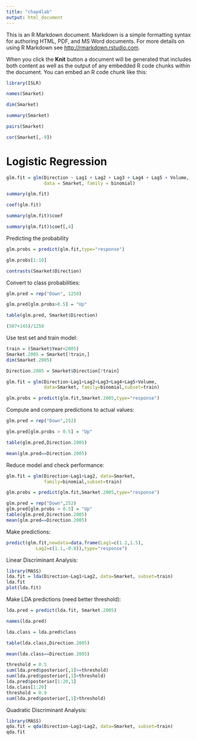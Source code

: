 ---
title: "chap4lab"
output: html_document
---

This is an R Markdown document. Markdown is a simple formatting syntax for authoring HTML, PDF, and MS Word documents. For more details on using R Markdown see <http://rmarkdown.rstudio.com>.

When you click the **Knit** button a document will be generated that includes both content as well as the output of any embedded R code chunks within the document. You can embed an R code chunk like this:

```{r}
library(ISLR)

names(Smarket)

dim(Smarket)

summary(Smarket)

pairs(Smarket)

cor(Smarket[,-9])

```



# Logistic Regression
```{r}

glm.fit = glm(Direction ~ Lag1 + Lag2 + Lag3 + Lag4 + Lag5 + Volume,
              data = Smarket, family = binomial)

summary(glm.fit)

coef(glm.fit)

summary(glm.fit)$coef

summary(glm.fit)$coef[,4]

```


Predicting the probability
```{r}
glm.probs = predict(glm.fit,type="response")

glm.probs[1:10]

contrasts(Smarket$Direction)

```



Convert to class probabilities:
```{r}
glm.pred = rep("Down", 1250)

glm.pred[glm.probs>0.5] = "Up"

table(glm.pred, Smarket$Direction)

(507+145)/1250

```


Use test set and train model:
```{r}
train = (Smarket$Year<2005)
Smarket.2005 = Smarket[!train,]
dim(Smarket.2005)

Direction.2005 = Smarket$Direction[!train]

glm.fit = glm(Direction~Lag1+Lag2+Lag3+Lag4+Lag5+Volume,
              data=Smarket, family=binomial,subset=train)

glm.probs = predict(glm.fit,Smarket.2005,type="response")

```


Compute and compare predictions to actual values:
```{r}

glm.pred = rep("Down",252)

glm.pred[glm.probs > 0.5] = "Up"

table(glm.pred,Direction.2005)

mean(glm.pred==Direction.2005)
```

Reduce model and check performance:
```{r}

glm.fit = glm(Direction~Lag1+Lag2, data=Smarket, 
              family=binomial,subset=train) 

glm.probs = predict(glm.fit,Smarket.2005,type="response")

glm.pred = rep("Down",252)
glm.pred[glm.probs > 0.5] = "Up"
table(glm.pred,Direction.2005)
mean(glm.pred==Direction.2005)

```


Make predictions:
```{r}
predict(glm.fit,newdata=data.frame(Lag1=c(1.2,1.5),
           Lag2=c(1.1,-0.8)),type="response")
```



Linear Discriminant Analysis:
```{r}
library(MASS)
lda.fit = lda(Direction~Lag1+Lag2, data=Smarket, subset=train) 
lda.fit
plot(lda.fit)

```


Make LDA predictions (need better threshold):
```{r}
lda.pred = predict(lda.fit, Smarket.2005)

names(lda.pred)

lda.class = lda.pred$class

table(lda.class,Direction.2005)

mean(lda.class==Direction.2005)

threshold = 0.5
sum(lda.pred$posterior[,1]>=threshold)
sum(lda.pred$posterior[,1]<threshold)
lda.pred$posterior[1:20,1]
lda.class[1:20]
threshold = 0.9
sum(lda.pred$posterior[,1]>threshold)
```


Quadratic Discriminant Analysis:
```{r}
library(MASS)
qda.fit = qda(Direction~Lag1+Lag2, data=Smarket, subset=train) 
qda.fit


```



